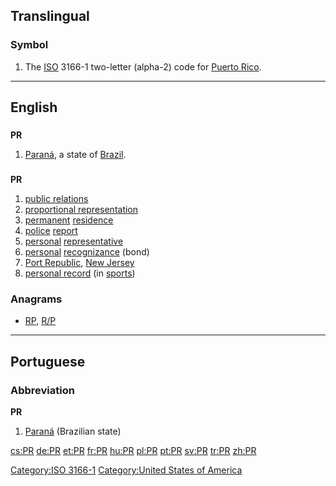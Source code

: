 {{also|pr|Pr|P.R.|.pr}}
==Translingual==
===Symbol===
{{infl|mul|symbol}}
# The [[ISO]] 3166-1 two-letter (alpha-2) code for [[Puerto Rico]].

[[Category:ISO 3166-1]]
----

==English==

==={{abbreviation}}===
'''PR'''

# [[Paraná]], a state of [[Brazil]].

==={{initialism}}===
'''PR'''

# [[public relations]]
# [[proportional representation]]
# [[permanent]] [[residence]]
# [[police]] [[report]]
# [[personal]] [[representative]]
# [[personal]] [[recognizance]] (bond)
# [[Port Republic]], [[New Jersey]]
# [[personal record]] (in [[sport|sports]])

===Anagrams===
* [[RP#English|RP]], [[R/P#English|R/P]]


[[Category:United States of America]]

----

==Portuguese==

===Abbreviation===
'''PR'''

# [[Paraná]] (Brazilian state)

[[cs:PR]]
[[de:PR]]
[[et:PR]]
[[fr:PR]]
[[hu:PR]]
[[pl:PR]]
[[pt:PR]]
[[sv:PR]]
[[tr:PR]]
[[zh:PR]]